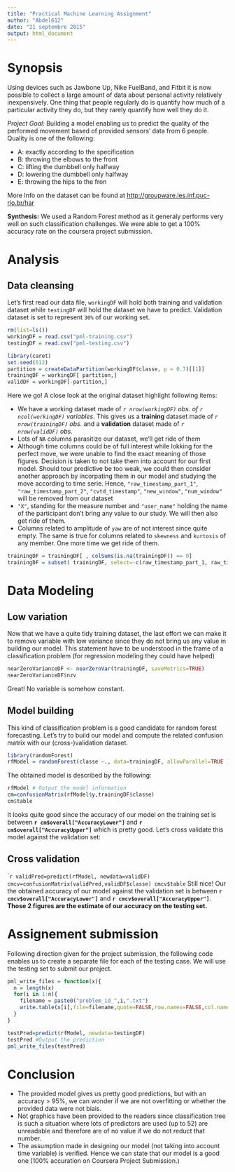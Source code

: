 ```yaml
---
title: "Practical Machine Learning Assignment"
author: "Abdel612"
date: "21 septembre 2015"
output: html_document
---
```


# Synopsis

Using devices such as Jawbone Up, Nike FuelBand, and Fitbit it is now possible to collect a large amount of data about personal activity relatively inexpensively. One thing that people regularly do is quantify how much of a particular activity they do, but they rarely quantify how well they do it. 

*Project Goal:* Building a model enabling us to predict the quality of the performed movement based of provided sensors' data from 6 people. Quality is one of the following:

* A: exactly according to the specification
* B: throwing the elbows to the front
* C: lifting the dumbbell only halfway 
* D: lowering the dumbbell only halfway
* E: throwing the hips to the fron

More Info on the dataset can be found at <http://groupware.les.inf.puc-rio.br/har>

**Synthesis:** We used a Random Forest method as it generaly performs very well on such classification challenges. We were able to get a 100% accuracy rate on the coursera project submission.  

# Analysis

## Data cleansing

Let's first read our data file, `workingDF` will hold both training and validation dataset while `testingDF` will hold the dataset we have to predict. Validation dataset is set to represent `30%` of our working set.
```r
rm(list=ls())
workingDF = read.csv("pml-training.csv")
testingDF = read.csv("pml-testing.csv")

library(caret)
set.seed(612)
partition = createDataPartition(workingDF$classe, p = 0.7)[[1]]
trainingDF = workingDF[ partition,]     
validDF = workingDF[-partition,]    
```

Here we go! A close look at the original dataset highlight following items:

* We have a working dataset made of *`r nrow(workingDF)` obs. of `r ncol(workingDF)` variables*. This gives us a **training** dataset made of *`r nrow(trainingDF)` obs.* and a **validation** dataset made of *`r nrow(validDF)` obs.*
* Lots of `NA` columns parasitize our dataset, we'll get ride of them
* Although time columns could be of full interest while lokking for the perfect move, we were unable to find the exact meaning of those figures. Decision is taken to not take them into account for our first model. Should tour predictive be too weak, we could then consider another approach by incorpating them in our model and studying the move according to time serie. Hence, `"raw_timestamp_part_1"`, `"raw_timestamp_part_2"`, `"cvtd_timestamp"`, `"new_window"`, `"num_window"` will be removed from our dataset
* `"X"`, standing for the measure number and `"user_name"` holding the name of the participant don't bring any value to our study. We will then also get ride of them.
* Columns related to amplitude of `yaw` are of not interest since quite empty. The same is true for columns related to `skewness` and `kurtosis` of any member. One more time we get ride of them.

```r
trainingDF = trainingDF[ , colSums(is.na(trainingDF)) == 0]
trainingDF = subset( trainingDF, select=-c(raw_timestamp_part_1, raw_timestamp_part_2, cvtd_timestamp , new_window, num_window, X, user_name, kurtosis_yaw_belt, skewness_yaw_belt, amplitude_yaw_belt, kurtosis_yaw_dumbbell, skewness_yaw_dumbbell, amplitude_yaw_dumbbell, kurtosis_yaw_forearm, skewness_yaw_forearm, amplitude_yaw_forearm, kurtosis_roll_belt, kurtosis_picth_belt, skewness_roll_belt, skewness_roll_belt.1, max_yaw_belt, min_yaw_belt, kurtosis_roll_arm,kurtosis_picth_arm, kurtosis_yaw_arm, skewness_roll_arm,skewness_pitch_arm,skewness_yaw_arm, kurtosis_roll_dumbbell, kurtosis_picth_dumbbell,skewness_roll_dumbbell, skewness_pitch_dumbbell,max_yaw_dumbbell, min_yaw_dumbbell, kurtosis_roll_forearm,kurtosis_picth_forearm, skewness_roll_forearm, skewness_pitch_forearm, max_yaw_forearm, min_yaw_forearm) )
```

# Data Modeling
## Low variation
Now that we have a quite tidy training dataset, the last effort we can make it to remove variable with low variance since they do not bring us any value in building our model. This statement have to be understood in the frame of a classification problem (for regression modeling they could have helped)
```r
nearZeroVarianceDF <- nearZeroVar(trainingDF, saveMetrics=TRUE)
nearZeroVarianceDF$nzv
```
Great! No variable is somehow constant.

## Model building
This kind of classification problem is a good candidate for random forest forecasting. Let's try to build our model and compute the related confusion matrix with our (cross-)validation dataset. 
```r
library(randomForest)
rfModel = randomForest(classe ~., data=trainingDF, allowParallel=TRUE ) #Build the model
```
The obtained model is described by the following:
```r
rfModel # Output the model information
cm=confusionMatrix(rfModel$y,trainingDF$classe)
cm$table
```


It looks quite good since the accuracy of our model on the training set is between **`r cm$overall["AccuracyLower"]`** and **`r cm$overall["AccuracyUpper"]`** which is pretty good. Let's cross validate this model against the validation set:

## Cross validation
````r
validPred=predict(rfModel, newdata=validDF)
cmcv=confusionMatrix(validPred,validDF$classe)
cmcv$table
```
Still nice! Our the obtained accuracy of our model against the validation set is between **`r cmcv$overall["AccuracyLower"]`** and **`r cmcv$overall["AccuracyUpper"]`**. **Those 2 figures are the estimate of our accuracy on the testing set.**


# Assignement submission
Following direction given for the project submission, the following code enables us to create a separate file for each of the testing case. We will use the testing set to submit our project.
```r
pml_write_files = function(x){
  n = length(x)
  for(i in 1:n){
    filename = paste0("problem_id_",i,".txt")
    write.table(x[i],file=filename,quote=FALSE,row.names=FALSE,col.names=FALSE)
  }
}

testPred=predict(rfModel, newdata=testingDF)
testPred #Output the prediction
pml_write_files(testPred)
```

# Conclusion

* The provided model gives us pretty good predictions, but with an accuracy > 95%, we can wonder if we are not overfitting or whether the provided data were not biais.
* Not graphics have been provided to the readers since classification tree is such a situation where lots of predictors are used (up to 52) are unreadable and therefore are of no value if we do not reduct that number.
* The assumption made in designing our model (not taking into account time variable) is verified. Hence we can state that our model is a good one (100% accuration on Coursera Project Submission.)